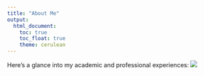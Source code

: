 ```yaml
---
title: "About Me"
output: 
  html_document:
    toc: true
    toc_float: true
    theme: cerulean
---
```


Here's a glance into my academic and professional experiences:
![](images/Nora Zakaria Data Science Resume.jpg)
